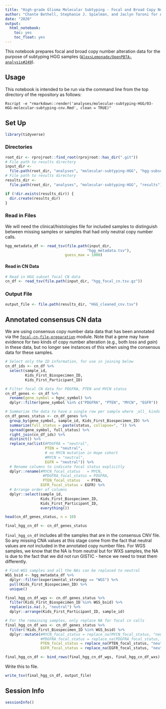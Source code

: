 ```yaml
---
title: "High-grade Glioma Molecular Subtyping - Focal and Broad Copy Number Alterations"
author: "Chante Bethell, Stephanie J. Spielman, and Jaclyn Taroni for ALSF CCDL"
date: "2020"
output:
  html_notebook:
    toc: yes
    toc_float: yes
---
```


This notebook prepares focal and broad copy number alteration data for the 
purpose of subtyping HGG samples 
([`AlexsLemonade/OpenPBTA-analysis#249`](https://github.com/AlexsLemonade/OpenPBTA-analysis/issues/249)).

## Usage

This notebook is intended to be run via the command line from the top directory
of the repository as follows:

`Rscript -e "rmarkdown::render('analyses/molecular-subtyping-HGG/03-HGG-molecular-subtyping-cnv.Rmd', clean = TRUE)"`

## Set Up

```r
library(tidyverse)
```

### Directories

```r
root_dir <- rprojroot::find_root(rprojroot::has_dir(".git"))
# File path to results directory
input_dir <-
  file.path(root_dir, "analyses", "molecular-subtyping-HGG", "hgg-subset")
# File path to results directory
results_dir <-
  file.path(root_dir, "analyses", "molecular-subtyping-HGG", "results")

if (!dir.exists(results_dir)) {
  dir.create(results_dir)
}
```

### Read in Files

We will need the clinical/histologies file for included samples to distinguish between missing samples or samples that had only neutral copy number calls.

```r
hgg_metadata_df <- read_tsv(file.path(input_dir,
                                     "hgg_metadata.tsv"), 
                           guess_max = 1000)

```


#### Read in CN Data

```r
# Read in HGG subset focal CN data
cn_df <- read_tsv(file.path(input_dir, "hgg_focal_cn.tsv.gz"))

```

### Output File

```r
output_file <- file.path(results_dir, "HGG_cleaned_cnv.tsv")
```

## Annotated consensus CN data

We are using consensus copy number data data that has been annotated via the [`focal-cn-file-preparation`](../focal-cn-file-preparation/) module.
Note that a gene may have evidence for two kinds of copy number alteration (e.g., both _loss_ and _gain_) in these data, but no longer see instances of this when using the consensus data for these samples.

```r
# Select only the ID information, for use in joining below
cn_df_ids <- cn_df %>%  
  select(sample_id,
         Kids_First_Biospecimen_ID,
         Kids_First_Participant_ID)

# Filter focal CN data for PDGFRA, PTEN and MYCN status
cn_df_genes <- cn_df %>%
  rename(gene_symbol = hgnc_symbol) %>%
  dplyr::filter(gene_symbol %in% c("PDGFRA", "PTEN", "MYCN", "EGFR"))

# Summarize the data to have a single row per sample where _all_ kinds of copy number alterations are present.
cn_df_genes_status <- cn_df_genes %>% 
  group_by(gene_symbol, sample_id, Kids_First_Biospecimen_ID) %>% 
  summarize(full_status = paste(status, collapse=", ")) %>% 
  spread(gene_symbol, full_status) %>% 
  right_join(cn_df_ids) %>%
  distinct() %>%
  replace_na(list(#PDGFRA = "neutral", 
                  PTEN = "neutral", 
                  # no MYCN mutation in Hope cohort
                  #MYCN = "neutral",
                  EGFR = "neutral")) %>% 
  # Rename columns to indicate focal status explicitly
  dplyr::rename(#MYCN_focal_status   = MYCN, 
                 #PDGFRA_focal_status = PDGFRA,
                 PTEN_focal_status   = PTEN,
                EGFR_focal_status = EGFR) %>%
  # Arrange order of columns
  dplyr::select(sample_id,
                Kids_First_Biospecimen_ID, 
                Kids_First_Participant_ID, 
                everything())

head(cn_df_genes_status, n = 10)
```


```r
final_hgg_cn_df <- cn_df_genes_status

```

`final_hgg_cn_df` includes all the samples that are in the consensus CNV file.
So any missing CNA values at this stage come from the fact that neutral values are _not_ included in the annotated copy number files.
For WGS samples, we know that the NA is from neutral but for WXS samples, the NA is due to the fact that we did not run GISTIC - hence we need to treat them differently.

```r
# Find WGS samples and all the NAs can be replaced to neutral
WGS_bsid <- hgg_metadata_df %>% 
  dplyr::filter(experimental_strategy == "WGS") %>%
  pull(Kids_First_Biospecimen_ID) %>% 
  unique()

final_hgg_cn_df_wgs <- cn_df_genes_status %>%
  filter(Kids_First_Biospecimen_ID %in% WGS_bsid) %>% 
  replace(is.na(.), "neutral") %>%
  dplyr::arrange(Kids_First_Participant_ID, sample_id)

# For the remaining samples, only replace NA for focal cn calls
final_hgg_cn_df_wxs <- cn_df_genes_status %>%
  filter(!Kids_First_Biospecimen_ID %in% WGS_bsid) %>% 
  dplyr::mutate(#MYCN_focal_status = replace_na(MYCN_focal_status, "neutral"), 
                #PDGFRA_focal_status = replace_na(PDGFRA_focal_status, "neutral"),
                PTEN_focal_status = replace_na(PTEN_focal_status, "neutral"),
                EGFR_focal_status = replace_na(EGFR_focal_status, "neutral"))

final_hgg_cn_df <- bind_rows(final_hgg_cn_df_wgs, final_hgg_cn_df_wxs)
```

Write this to file.

```r
write_tsv(final_hgg_cn_df, output_file)
```

## Session Info

```r
sessionInfo()
```

